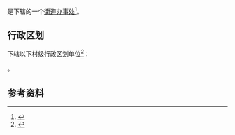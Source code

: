 {{中国乡级行政区|43/09/03/007/000}}

'''{{PAGENAMEBASE}}'''是{{PRC admin/fullname|43/09/03/007/000|3}}下辖的一个[[街道办事处|街道办事处]]<ref>{{PRC admin/ref sgc|{{PRC admin/parent|43/09/03/007/000}}}}</ref>。

== 行政区划 ==
{{PAGENAMEBASE}}下辖以下村级行政区划单位<ref>{{PRC admin/ref sgc|43/09/03/007/000}}</ref>：

{{PRC admin/children|43/09/03/007/000}}。

== 参考资料 ==
{{reflist}}

{{湖南行政区划小作品}}
{{PRC admin/navcat|43/09/03/007/000}}